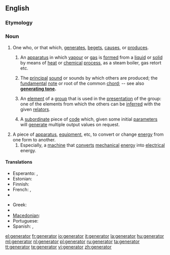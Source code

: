 ==English==

===Etymology===
{{etyl|la}}

===Noun===
{{en-noun}}

# One who, or that which, [[generate]]s, [[beget]]s, [[cause]]s, or [[produce]]s.
## {{chemistry}} An [[apparatus]] in which [[vapour]] or [[gas]] is [[form]]ed from a [[liquid]] or [[solid]] by means of [[heat]] or [[chemical]] [[process]], as a steam boiler, gas retort etc.
## {{music}} The [[principal]] [[sound]] or sounds by which others are produced; the [[fundamental]] [[note]] or root of the common [[chord]]; -- see also '''[[generating tone]].'''
## {{mathematics}} An [[element]] of a [[group]] that is used in the [[presentation]] of the group: one of the elements from which the others can be [[inferred]] with the given [[relator]]s.
## {{programming}} A [[subordinate]] piece of [[code]] which, given some initial [[parameter]]s will [[generate]] multiple output values on request.
# A piece of [[apparatus]], [[equipment]], etc, to convert or change [[energy]] from one form to another.
## Especially, a [[machine]] that [[convert]]s [[mechanical]] [[energy]] into [[electrical]] energy.

====Translations====
{{trans-top|apparatus: electrical generator}}
* Esperanto: {{t|eo|generatoro|xs=Esperanto}}, {{t|eo|generilo|xs=Esperanto}}
* Estonian: {{t|et|elektrigeneraator}}
* Finnish: {{t-|fi|generaattori}}
* French: {{t+|fr|générateur|m}}, {{t+|fr|générateur électrique|m}}
* {{trreq|Galician}}
{{trans-mid}}
* Greek: {{t+|el|γεννήτρια|f|tr=genítria}}
* {{trreq|Hungarian}}
* [[Macedonian]]: {{t|mk|генератор|m|tr=generátor}}
* Portuguese: {{t|pt|gerador|m}}
* Spanish: {{t-|es|generador|m}}, {{t|es|generador eléctrico|m}}
{{trans-bottom}}

[[el:generator]]
[[fr:generator]]
[[io:generator]]
[[it:generator]]
[[la:generator]]
[[hu:generator]]
[[ml:generator]]
[[nl:generator]]
[[pl:generator]]
[[ru:generator]]
[[ta:generator]]
[[tt:generator]]
[[te:generator]]
[[vi:generator]]
[[zh:generator]]